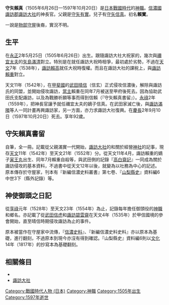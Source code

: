 {{unreferenced|time=2016-10-01T07:17:01+00:00}}
{{japanese|japanese=守矢 頼真|kana=もりや よりざね|romaji=Moriya Yorizane|舊寫=守矢 頼真}}
'''守矢賴真'''（1505年6月26日—1597年10月20日）是[[日本戰國時代|日本戰國時代]]的[[神職_(神道)|神職]]。[[信濃國|信濃國]][[諏訪郡|諏訪郡]][[諏訪大社|諏訪大社]]的神長官。父親是[[守矢有實|守矢有實]]。兒子有[[守矢信真|守矢信真]]。初名'''賴實'''。

一說{{tsl|ja|守矢氏}}是[[物部守屋|物部守屋]]後裔，實況不明。

== 生平 ==
在[[永正|永正]]2年5月25日（1505年6月26日）出生。跟隨諏訪大社大祝家的{{tsl|ja|諏訪氏}}，幾次與[[禰宜太夫|禰宜太夫]]的[[矢島滿清|矢島滿清]]對立。特別是在就任諏訪大祝時相爭，最初處於劣勢，不過在[[天文_(後奈良天皇)|天文]]7年（1538年），[[諏訪賴高|諏訪賴高]]就任大祝時復權。而且在諏訪大社的課税上，與[[諏訪賴重|諏訪賴重]]對立。

天文11年（1542年），在[[甲斐國|甲斐國]]的[[武田晴信|武田晴信]]（信玄）正式侵攻信濃後，解除與諏訪氏的同盟，並開始侵攻諏訪，[[當主|當主]]賴重在同年7月被送至甲府後死去。因為協助武田氏支配諏訪，以及為戰勝祈願等事而得到信賴（『守矢賴真書留』）。[[永祿|永祿]]2年（1559年），把神長官讓予就任禰宜太夫的嫡子信真。在武田家滅亡後，與[[諏訪滿隣|諏訪滿隣]]等人一同計畫再興諏訪家，另一方面，亦力求諏訪大社復興。在[[慶長|慶長]]2年9月10日（1597年10月20日）死去。享年92歲。

== 守矢賴真書留 ==
自筆，全一冊。記載從父親滿實一代開始，[[諏訪大社|諏訪大社]]的{{tsl|ja|神事}}和關於經營[[神社|神社]]的記事，現存[[天文_(後奈良天皇)|天文]]11年（1542年）至天文21年（1552年）分。從天文11年4月，諏訪賴重的嫡子[[長岌|寅王丸]]出生、同年7月賴重自殺等，與武田側的記錄『[[高白齋記|高白齋記]]』一同成為關於諏訪侵攻的基本資料，不過書中從天文12年以後，就變為以社務為中心的記述。原本傳存於守屋家，刊本有『新編信濃史料叢書』第七卷、『[[山梨縣史|山梨縣史]]』資料編6中世3下（縣外記錄）等。

== 神使御頭之日記 ==
從[[享祿|享祿]]元年（1528年）至天文23年（1554年）為止，記錄每年擔任御頭役的[[神職_(神道)|神職]]和鄉名。亦記載了從[[武田信虎|武田信虎]]和[[諏訪賴滿_(安藝守)|諏訪碧雲齋]]在天文4年（1535年）於甲信國境的{{tsl|ja|境川}}參會開始，直至晴信時期侵攻諏訪為止的事件。

原本被當作在守屋家中流傳，『[[信濃史料|信濃史料]]』、『新編信濃史料史料』亦以原本為基礎，進行翻刻，不過原本到現今亦沒有得到確認。『山梨縣史』資料編6則以[[文化_(年號)|文化]]14年（1817年）的抄寫本為基礎翻刻。

== 相關條目 ==
*{{tsl|ja|守矢氏}}
*[[諏訪大社|諏訪大社]]

[[Category:戰國時代人物_(日本)|Category:戰國時代人物 (日本)]]
[[Category:神職|Category:神職]]
[[Category:1505年出生|Category:1505年出生]]
[[Category:1597年逝世|Category:1597年逝世]]